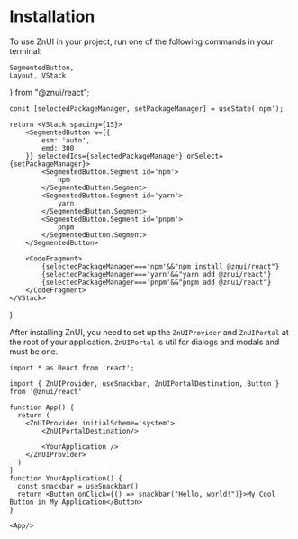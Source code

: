 # Installation

To use ZnUI in your project, run one of the following commands in your terminal:

    SegmentedButton,
    Layout, VStack
} from "@znui/react";

    const [selectedPackageManager, setPackageManager] = useState('npm');

    return <VStack spacing={15}>
        <SegmentedButton w={{
            esm: 'auto',
            emd: 300
        }} selectedIds={selectedPackageManager} onSelect={setPackageManager}>
            <SegmentedButton.Segment id='npm'>
                npm
            </SegmentedButton.Segment>
            <SegmentedButton.Segment id='yarn'>
                yarn
            </SegmentedButton.Segment>
            <SegmentedButton.Segment id='pnpm'>
                pnpm
            </SegmentedButton.Segment>
        </SegmentedButton>

        <CodeFragment>
            {selectedPackageManager==='npm'&&"npm install @znui/react"}
            {selectedPackageManager==='yarn'&&"yarn add @znui/react"}
            {selectedPackageManager==='pnpm'&&"pnpm add @znui/react"}
        </CodeFragment>
    </VStack>
}

<PackageInstall/>

After installing ZnUI, you need to set up the <code>ZnUIProvider</code> and <code>ZnUIPortal</code> at the root of your application.
<code>ZnUIPortal</code> is util for dialogs and modals and must be one.

```tsx
import * as React from 'react';

import { ZnUIProvider, useSnackbar, ZnUIPortalDestination, Button } from '@znui/react'

function App() {
  return (
    <ZnUIProvider initialScheme='system'>
        <ZnUIPortalDestination/>

        <YourApplication />
    </ZnUIProvider>
  )
}
function YourApplication() {
  const snackbar = useSnackbar()
  return <Button onClick={() => snackbar("Hello, world!")}>My Cool Button in My Application</Button>
}

<App/>
```